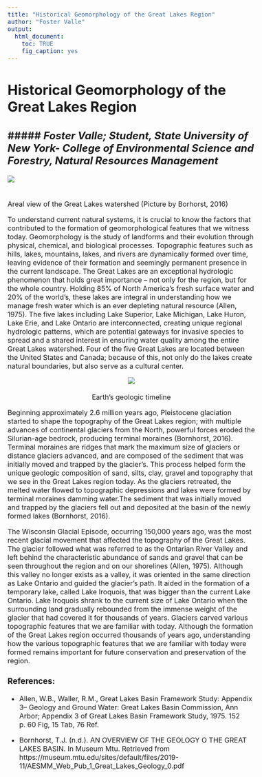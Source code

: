 ```yaml
---
title: "Historical Geomorphology of the Great Lakes Region"
author: "Foster Valle"
output:
  html_document:
    toc: TRUE
    fig_caption: yes
---
```

# Historical Geomorphology of the Great Lakes Region  
##### *Foster Valle; Student, State University of New York- College of Environmental Science and Forestry, Natural Resources Management*  
---  
<style type = "text/css">
  body{
  font-size: 12pt;
  }
</style>

<p align="center">
<img src="//aquadog/analysis/2021_LOOOP_NYSG_Small_Grant/06_Webpage-Shiny App/LOOOP/www/GL-watershed_Borhorst_cropped.png">  
 <br>  
  Areal view of the Great Lakes watershed (Picture by Borhorst, 2016) 

</p>

To understand current natural systems, it is crucial to know the factors that contributed to the formation of geomorphological features that we witness today. Geomorphology is the study of landforms and their evolution through physical, chemical, and biological processes. Topographic features such as hills, lakes, mountains, lakes, and rivers are dynamically formed over time, leaving evidence of their formation and seemingly permanent presence in the current landscape. The Great Lakes are an exceptional hydrologic phenomenon that holds great importance -- not only for the region, but for the whole country. Holding 85% of North America's fresh surface water and 20% of the world’s, these lakes are integral in understanding how we manage fresh water which is an ever depleting natural resource (Allen, 1975). The five lakes including Lake Superior, Lake Michigan, Lake Huron, Lake Erie, and Lake Ontario are interconnected, creating unique regional hydrologic patterns, which are potential gateways for invasive species to spread and a shared interest in ensuring water quality among the entire Great Lakes watershed. Four of the five Great Lakes are located between the United States and Canada; because of this, not only do the lakes create natural boundaries, but also serve as a cultural center.  
  
<p align="center">
<img src="//aquadog/analysis/2021_LOOOP_NYSG_Small_Grant/06_Webpage-Shiny App/LOOOP/www/geologic-timeline.png">  
<br>
  Earth's geologic timeline  
</p>

Beginning approximately 2.6 million years ago, Pleistocene glaciation started to shape the topography of the Great Lakes region; with multiple advances of continental glaciers from the North, powerful forces eroded the Silurian-age bedrock, producing terminal moraines (Bornhorst, 2016). Terminal moraines are ridges that mark the maximum size of glaciers or distance glaciers advanced, and are composed of  the sediment that was initially moved and trapped by the glacier's. This process helped form the unique geologic composition of sand, silts, clay, gravel and topography that we see in the Great Lakes region today. As the glaciers retreated, the melted water flowed to topographic depressions and lakes were formed by terminal moraines damming water.The sediment that was initially moved and trapped by the glaciers fell out and deposited at the basin of the newly formed lakes (Bornhorst, 2016).  

The Wisconsin Glacial Episode, occurring  150,000 years ago, was the most recent glacial movement that affected the topography of the Great Lakes. The glacier followed what was referred to as  the Ontarian River Valley and left behind the characteristic abundance of sands and gravel that can be seen throughout the region and on our shorelines (Allen, 1975). Although this valley no longer exists as a valley, it was oriented in the same direction as Lake Ontario and guided the glacier’s path. It aided in the formation of a temporary lake, called Lake Iroquois, that was bigger than the current Lake Ontario. Lake Iroquois shrank to the current size of Lake Ontario when the surrounding land gradually rebounded from the immense weight of the glacier that had covered it for thousands of years. Glaciers carved various topographic features that we are familiar with today. Although the formation of the Great Lakes region occurred thousands of years ago, understanding how the various topographic features that we are familiar with today were formed remains important for future conservation and preservation of the  region. 
  
  

  
  
### References:  
* Allen, W.B., Waller, R.M., Great Lakes Basin Framework Study: Appendix 3-- Geology and Ground Water: Great Lakes Basin Commission, Ann Arbor; Appendix 3 of Great Lakes Basin Framework Study, 1975. 152 p. 60 Fig, 15 Tab, 76 Ref.  

* Bornhorst, T.J. (n.d.). AN OVERVIEW OF THE GEOLOGY O THE GREAT LAKES BASIN. In Museum Mtu. Retrieved from https://museum.mtu.edu/sites/default/files/2019-11/AESMM_Web_Pub_1_Great_Lakes_Geology_0.pdf  

